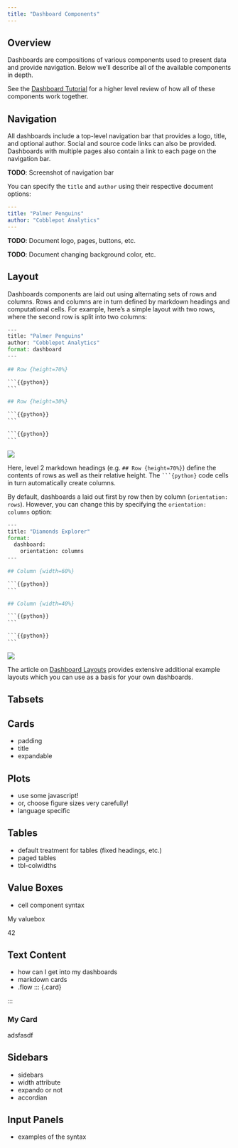```yaml
---
title: "Dashboard Components"
---
```


## Overview

Dashboards are compositions of various components used to present data and provide navigation. Below we'll describe all of the available components in depth. 

See the [Dashboard Tutorial](tutorial.qmd) for a higher level review of how all of these components work together.

## Navigation

All dashboards include a top-level navigation bar that provides a logo, title, and optional author. Social and source code links can also be provided. Dashboards with multiple pages also contain a link to each page on the navigation bar. 

**TODO**: Screenshot of navigation bar

You can specify the `title` and `author` using their respective document options:

```yaml
---
title: "Palmer Penguins"
author: "Cobblepot Analytics"
---
```

**TODO**: Document logo, pages, buttons, etc.

**TODO**: Document changing background color, etc.


<!-- TODO
## Pages

- syntax for pages
- navigation bar
-->

## Layout

Dashboards components are laid out using alternating sets of rows and columns. Rows and columns are in turn defined by markdown headings and computational cells. For example, here's a simple layout with two rows, where the second row is split into two columns:


::: {.chart-example .grid}

::: {.g-col-5}

````python
---
title: "Palmer Penguins"
author: "Cobblepot Analytics"
format: dashboard
---
    
## Row {height=70%}

```{{python}}
```

## Row {height=30%}

```{{python}}
```

```{{python}}
```
````

:::

::: {.g-col-7}

![](images/chart-focal-top.png)

:::

:::

Here, level 2 markdown headings (e.g. `## Row {height=70%}`) define the contents of rows as well as their relative height. The ```` ```{python} ```` code cells in turn automatically create columns.

By default, dashboards a laid out first by row then by column (`orientation: rows`). However, you can change this by specifying the `orientation: columns` option:


::: {.chart-example .grid}

::: {.g-col-5}

````python
---
title: "Diamonds Explorer"
format: 
  dashboard:
    orientation: columns
---
    
## Column {width=60%}

```{{python}}
```

## Column {width=40%}

```{{python}}
```

```{{python}}
```
````

:::

::: {.g-col-7}

![](images/chart-focal-left.png)

:::

:::


The article on [Dashboard Layouts](layouts.qmd) provides extensive additional example layouts which you can use as a basis for your own dashboards.


## Tabsets





## Cards

- padding
- title
- expandable

## Plots

- use some javascript!
- or, choose figure sizes very carefully!
- language specific

## Tables

- default treatment for tables (fixed headings, etc.)
- paged tables
- tbl-colwidths

## Value Boxes

- cell component syntax

::: {.valuebox icon="foo"}
My valuebox

42
:::



## Text Content

- how can I get into my dashboards
- markdown cards
- .flow
::: {.card}

:::

### My Card {.card}

adsfasdf

## Sidebars

- sidebars
- width attribute
- expando or not
- accordian

## Input Panels

- examples of the syntax




